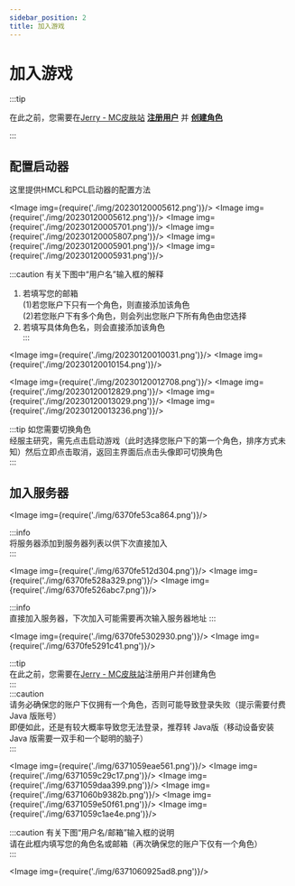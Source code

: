 ```yaml
---
sidebar_position: 2
title: 加入游戏
---
```



# 加入游戏  
<Tabs>
  <TabItem value='java' label='Java 版'>

:::tip

在此之前，您需要在[Jerry - MC皮肤站](https://account.mc.jerry.ink/) [**注册用户**](https://account.mc.jerry.ink/auth/register) 并 [**创建角色**](../jerry-mc-skin/newbee-guide/add-player)

:::

## 配置启动器
这里提供HMCL和PCL启动器的配置方法

<Tabs>
  <TabItem value='HMCL' label='HMCL'>

<Image img={require('./img/20230120005612.png')}/>
<Image img={require('./img/20230120005612.png')}/>
<Image img={require('./img/20230120005701.png')}/>
<Image img={require('./img/20230120005807.png')}/>
<Image img={require('./img/20230120005901.png')}/>
<Image img={require('./img/20230120005931.png')}/>

:::caution 有关下图中“用户名”输入框的解释  
1. 若填写您的邮箱  
  (1)若您账户下只有一个角色，则直接添加该角色  
  (2)若您账户下有多个角色，则会列出您账户下所有角色由您选择  
2. 若填写具体角色名，则会直接添加该角色  
:::  

<Image img={require('./img/20230120010031.png')}/>
<Image img={require('./img/20230120010154.png')}/>
  </TabItem>
  <TabItem value='PCL' label='PCL'>

<Image img={require('./img/20230120012708.png')}/>
<Image img={require('./img/20230120012829.png')}/>
<Image img={require('./img/20230120013029.png')}/>
<Image img={require('./img/20230120013236.png')}/>

:::tip 如您需要切换角色  
经服主研究，需先点击启动游戏（此时选择您账户下的第一个角色，排序方式未知）然后立即点击取消，返回主界面后点击头像即可切换角色  
:::  

  </TabItem>
</Tabs>

## 加入服务器  

<Image img={require('./img/6370fe53ca864.png')}/>
<Tabs>
  <TabItem value='add-server' label='添加服务器'>

:::info  
将服务器添加到服务器列表以供下次直接加入  
:::  

<Image img={require('./img/6370fe512d304.png')}/>
<Image img={require('./img/6370fe528a329.png')}/>
<Image img={require('./img/6370fe526abc7.png')}/>

  </TabItem>
  <TabItem value='join-in' label='直接连接'>

:::info  
直接加入服务器，下次加入可能需要再次输入服务器地址
:::  

<Image img={require('./img/6370fe5302930.png')}/>
<Image img={require('./img/6370fe5291c41.png')}/>

  </TabItem>
</Tabs>

  </TabItem>
  <TabItem value='be' label='基岩版'>

:::tip  
在此之前，您需要在[Jerry - MC皮肤站](https://account.mc.jerry.ink/)注册用户并创建角色  
:::  
:::caution  
请务必确保您的账户下仅拥有一个角色，否则可能导致登录失败（提示需要付费 Java 版账号）  
即便如此，还是有较大概率导致您无法登录，推荐转 Java版（移动设备安装 Java 版需要一双手和一个聪明的脑子）  
:::  

<Image img={require('./img/6371059eae561.png')}/>
<Image img={require('./img/6371059c29c17.png')}/>
<Image img={require('./img/6371059daa399.png')}/>
<Image img={require('./img/6371060b9382b.png')}/>
<Image img={require('./img/6371059e50f61.png')}/>
<Image img={require('./img/6371059c1ae4e.png')}/>

:::caution 有关下图“用户名/邮箱”输入框的说明  
请在此框内填写您的角色名或邮箱（再次确保您的账户下仅有一个角色）  
:::  

<Image img={require('./img/6371060925ad8.png')}/>
  </TabItem>
</Tabs>